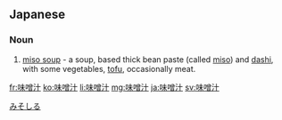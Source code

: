 ==Japanese==
{{ja-kanjitab|味|噌|汁}}

===Noun===
{{ja-noun|みそしる}}

# [[miso soup]] - a soup, based thick bean paste (called [[miso]]) and [[dashi]], with some vegetables, [[tofu]], occasionally meat.

[[Category:ja:Food and drink|みそしる]]

[[fr:味噌汁]]
[[ko:味噌汁]]
[[li:味噌汁]]
[[mg:味噌汁]]
[[ja:味噌汁]]
[[sv:味噌汁]]